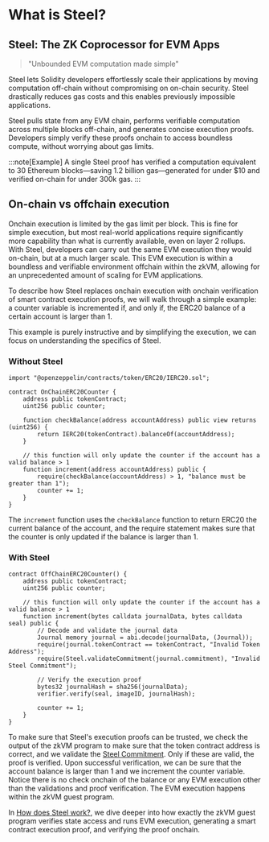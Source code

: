 # What is Steel?

## Steel: The ZK Coprocessor for EVM Apps

> "Unbounded EVM computation made simple"

Steel lets Solidity developers effortlessly scale their applications by moving computation off-chain without compromising on on-chain security. Steel drastically reduces gas costs and this enables previously impossible applications.

Steel pulls state from any EVM chain, performs verifiable computation across multiple blocks off-chain, and generates concise execution proofs. Developers simply verify these proofs onchain to access boundless compute, without worrying about gas limits.

:::note[Example]
A single Steel proof has verified a computation equivalent to 30 Ethereum blocks—saving 1.2 billion gas—generated for under $10 and verified on-chain for under 300k gas.
:::

## On-chain vs offchain execution

Onchain execution is limited by the gas limit per block. This is fine for simple execution, but most real-world applications require significantly more capability than what is currently available, even on layer 2 rollups. With Steel, developers can carry out the same EVM execution they would on-chain, but at a much larger scale. This EVM execution is within a boundless and verifiable environment offchain within the zkVM, allowing for an unprecedented amount of scaling for EVM applications.

To describe how Steel replaces onchain execution with onchain verification of smart contract execution proofs, we will walk through a simple example: a counter variable is incremented if, and only if, the ERC20 balance of a certain account is larger than 1.

This example is purely instructive and by simplifying the execution, we can focus on understanding the specifics of Steel.

### Without Steel

```solidity
import "@openzeppelin/contracts/token/ERC20/IERC20.sol";

contract OnChainERC20Counter {
    address public tokenContract;
    uint256 public counter;

    function checkBalance(address accountAddress) public view returns (uint256) {
        return IERC20(tokenContract).balanceOf(accountAddress);
    }

    // this function will only update the counter if the account has a valid balance > 1
    function increment(address accountAddress) public {
        require(checkBalance(accountAddress) > 1, "balance must be greater than 1");
        counter += 1;
    }
}
```

The `increment` function uses the `checkBalance` function to return ERC20 the current balance of the account, and the require statement makes sure that the counter is only updated if the balance is larger than 1.

### With Steel

```solidity
contract OffChainERC20Counter() {
    address public tokenContract;
    uint256 public counter;

    // this function will only update the counter if the account has a valid balance > 1
    function increment(bytes calldata journalData, bytes calldata seal) public {
        // Decode and validate the journal data
        Journal memory journal = abi.decode(journalData, (Journal));
        require(journal.tokenContract == tokenContract, "Invalid Token Address");
        require(Steel.validateCommitment(journal.commitment), "Invalid Steel Commitment");

        // Verify the execution proof
        bytes32 journalHash = sha256(journalData);
        verifier.verify(seal, imageID, journalHash);

        counter += 1;
    }
}
```

To make sure that Steel's execution proofs can be trusted, we check the output of the zkVM program to make sure that the token contract address is correct, and we validate the [Steel Commitment]. Only if these are valid, the proof is verified. Upon successful verification, we can be sure that the account balance is larger than 1 and we increment the counter variable. Notice there is no check onchain of the balance or any EVM execution other than the validations and proof verification. The EVM execution happens within the zkVM guest program.

In [How does Steel work?], we dive deeper into how exactly the zkVM guest program verifies state access and runs EVM execution, generating a smart contract execution proof, and verifying the proof onchain.

[Steel Commitment]: /developers/steel/commitments
[How does Steel work?]: /developers/steel/how-it-works
